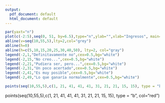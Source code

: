 ```yaml
---
output:
  pdf_document: default
  html_document: default
---
```


```r
  
par(yaxt="n")
plot(c(-2:5),seq(0, 51, by=6.5),type="n",ylab="",xlab="Ingresos", main="Elicitación ingreso promedio de barberos")
abline(v=seq(10,55,5),lty=2,col="grey")
abline(h=0)
abline(h=c(5,10,15,20,25,30,40,50), lty=2, col="gray")
legend(-2,1,"Definitavamente no",cex=0.5,bg="white")
legend(-2,15,"No creo...",cex=0.5,bg="white")
legend(-2,21,"Pudiera ser, pero...",cex=0.5,bg="white")
legend(-2,31,"Un poco acertado",cex=0.5,bg="white")
legend(-2,41,"Es muy posible",cex=0.5,bg="white")
legend(-2,49,"Lo que ganaría normalmente",cex=0.5,bg="white")

points(seq(10,55,5),c(1, 21, 41, 41, 41, 31, 21, 21, 15, 15), type = "b", col="red")

```

points(seq(10,55,5),c(1, 21, 41, 41, 41, 31, 21, 21, 15, 15), type = "b", col="red")
